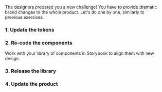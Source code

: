 





The designers prepared you a new challenge! You have to provide
dramatic brand changes to the whole product. Let's do one by one,
similarly to previous exersices.

### 1. Update the tokens

### 2. Re-code the components

Work with your library of components in Storybook to align them
with new design.

### 3. Release the library

### 4. Update the product
